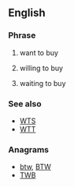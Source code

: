 ==English==

===Phrase===
{{en-phrase}}
# {{lb|en|Internet slang}} want to buy
# {{lb|en|Internet slang}} willing to buy
# {{lb|en|Internet slang}} waiting to buy

===See also===
* [[WTS]]
* [[WTT]]

===Anagrams===
* [[btw#English|btw]], [[BTW#English|BTW]]
* [[TWB#English|TWB]]